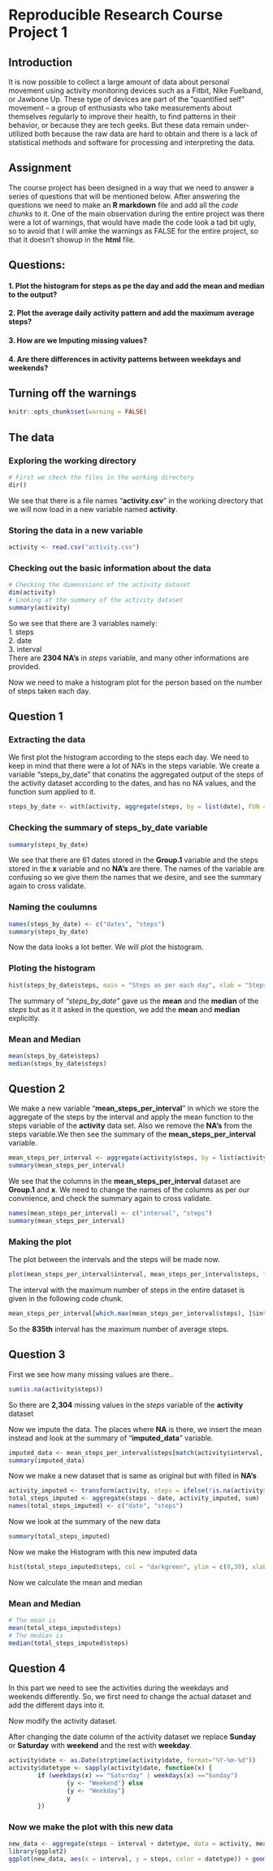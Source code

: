 **Reproducible Research Course Project 1**  
======================================

## Introduction

It is now possible to collect a large amount of data about personal movement using activity monitoring devices such as a Fitbit, Nike Fuelband, or Jawbone Up. These type of devices are part of the “quantified self” movement – a group of enthusiasts who take measurements about themselves regularly to improve their health, to find patterns in their behavior, or because they are tech geeks. But these data remain under-utilized both because the raw data are hard to obtain and there is a lack of statistical methods and software for processing and interpreting the data.

## Assignment

The course project has been designed in a way that we need to answer a series of questions that will be mentioned below. After answering the questions we need to make an **R markdown** file and add all the *code chunks* to it.
One of the main observation during the entire project was there were a lot of warnings, that would have made the code look a tad bit ugly, so to avoid that I will amke the warnings as FALSE for the entire project, so that it doesn't showup in the **html** file.
  
## Questions:
#### 1. Plot the histogram for steps as pe the day and add the mean and median to the output?
#### 2. Plot the average daily activity pattern and add the maximum average steps?
#### 3. How are we Imputing missing values?
#### 4. Are there differences in activity patterns between weekdays and weekends?  

## **Turning off the warnings**

```{r}
knitr::opts_chunk$set(warning = FALSE)
```

## **The data**

### Exploring the working directory

```{r}
# First we check the files in the working directory
dir()
```

We see that there is a file names "**activity.csv**" in the working directory that we will now load in a new variable named **activity**.

### Storing the data in a new variable

```{r}
activity <- read.csv("activity.csv")
```

### Checking out the basic information about the data

```{r}
# Checking the dimenssions of the activity dataset
dim(activity)
# Looking at the summary of the activity dataset
summary(activity)
```

So we see that there are 3 variables namely:  
1. steps  
2. date  
3. interval  
There are **2304 NA's** in *steps* variable, and many other informations are provided.

Now we need to make a histogram plot for the person based on the number of steps taken each day.

## **Question 1**

### Extracting the data

We first plot the histogram according to the steps each day.
We need to keep in mind that there were a lot of NA's in the steps variable.
We create a variable "steps_by_date" that conatins the aggregated output of the steps of the activity dataset according to the dates, and has no NA values, and the function sum applied to it.

```{r}
steps_by_date <- with(activity, aggregate(steps, by = list(date), FUN = sum, na.rm = TRUE))
```

### Checking the summary of steps_by_date variable

```{r}
summary(steps_by_date)
```

We see that there are 61 dates stored in the **Group.1** variable and the steps stored in the **x** variable and no **NA's** are there. The names of the variable are confusing so we give them the names that we desire, and see the summary again to cross validate.

### Naming the coulumns

```{r}
names(steps_by_date) <- c("dates", "steps")
summary(steps_by_date)
```
Now the data looks a lot better. We will plot the histogram.

### Ploting the histogram

```{r}
hist(steps_by_date$steps, main = "Steps as per each day", xlab = "Steps taken Each day", ylim = c(0,25), col = "red", breaks = seq(0, 25000, by = 2500))
```

The summary of *"steps_by_date"* gave us the **mean** and the **median** of the *steps* but as it it asked in the question, we add the **mean** and **median** explicitly.

### Mean and Median

```{r}
mean(steps_by_date$steps)
median(steps_by_date$steps)
```

## **Question 2**

We make a new variable "**mean_steps_per_interval**" in which we store the aggregate of the steps by the interval and apply the mean function to the steps variable of the **activity** data set. Also we remove the **NA's** from the steps variable.We then see the summary of the **mean_steps_per_interval** variable.

```{r}
mean_steps_per_interval <- aggregate(activity$steps, by = list(activity$interval), FUN = mean, na.rm = TRUE)
summary(mean_steps_per_interval)
```

We see that the columns in the **mean_steps_per_interval** dataset are **Group.1** and **x**. We need to change the names of the columns as per our convnience, and check the summary again to cross validate.

```{r}
names(mean_steps_per_interval) <- c("interval", "steps")
summary(mean_steps_per_interval)
```

### Making the plot

The plot between the intervals and the steps will be made now.


```{r}
plot(mean_steps_per_interval$interval, mean_steps_per_interval$steps, type = "l", col = "orange", lwd = 2, xlab = "intervals", ylab = "steps", main = "Average steps as per intervals")
```

The interval with the maximum number of steps in the entire dataset is given in the following code chunk.

```{r}
mean_steps_per_interval[which.max(mean_steps_per_interval$steps), ]$interval
```

So the **835th** interval has the maximum number of average steps.

## **Question 3**

First we see how many missing values are there..

```{r}
sum(is.na(activity$steps))
```

So there are **2,304** missing values in the *steps* variable of the **activity** dataset

Now we impute the data. The places where **NA** is there, we insert the mean instead and look at the summary of "**imputed_data**" variable.

```{r}
imputed_data <- mean_steps_per_interval$steps[match(activity$interval, mean_steps_per_interval$interval)]
summary(imputed_data)
```

Now we make a new dataset that is same as original but with filled in **NA's**

```{r}
activity_imputed <- transform(activity, steps = ifelse(!is.na(activity$steps), no = imputed_data, yes = activity$steps))
total_steps_imputed <- aggregate(steps ~ date, activity_imputed, sum)
names(total_steps_imputed) <- c("date", "steps")
```

Now we look at the summary of the new data

```{r}
summary(total_steps_imputed)
```

Now we make the Histogram with this new imputed data

```{r}
hist(total_steps_imputed$steps, col = "darkgreen", ylim = c(0,30), xlab = "Total Steps Per day", main = "Steps taken each day", breaks = seq(0, 25000, 2500))
```

Now we calculate the mean and median

### Mean and Median

```{r}
# The mean is
mean(total_steps_imputed$steps)
# The median is
median(total_steps_imputed$steps)
```


## **Question 4**

In this part we need to see the activities during the weekdays and weekends differently. So, we first need to change the actual dataset and add the different days into it.

Now modify the activity dataset.

After changing the date column of the activity dataset we replace **Sunday** or **Saturday** with **weekend** and the rest with **weekday**.

```{r}
activity$date <- as.Date(strptime(activity$date, format="%Y-%m-%d"))
activity$datetype <- sapply(activity$date, function(x) {
        if (weekdays(x) == "Saturday" | weekdays(x) =="Sunday") 
                {y <- "Weekend"} else 
                {y <- "Weekday"}
                y
        })
```

### Now we make the plot with this new data

```{r}
new_data <- aggregate(steps ~ interval + datetype, data = activity, mean, na.rm = TRUE)
library(ggplot2)
ggplot(new_data, aes(x = interval, y = steps, color = datetype)) + geom_line() +labs(title = "Average daily steps by type of date", x = "Interval", y = "Number of steps") + facet_wrap(~datetype, nrow = 2, ncol = 1)
```